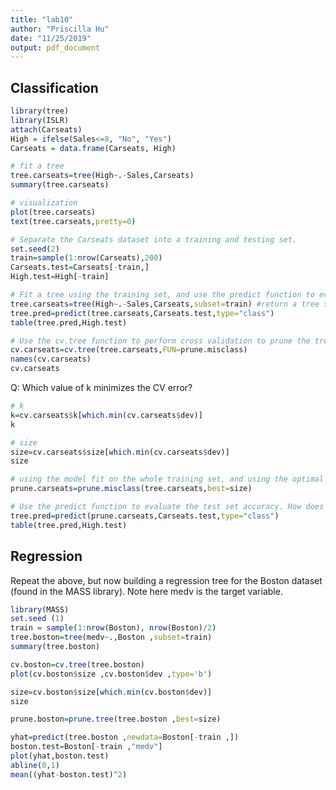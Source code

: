 ```yaml
---
title: "lab10"
author: "Priscilla Hu"
date: "11/25/2019"
output: pdf_document
---
```


## Classification

```r
library(tree)
library(ISLR)
attach(Carseats)
High = ifelse(Sales<=8, "No", "Yes") 
Carseats = data.frame(Carseats, High)
```

```r
# fit a tree
tree.carseats=tree(High~.-Sales,Carseats)
summary(tree.carseats)
```
```r
# visualization
plot(tree.carseats)
text(tree.carseats,pretty=0)
```

```r
# Separate the Carseats dataset into a training and testing set.
set.seed(2)
train=sample(1:nrow(Carseats),200)
Carseats.test=Carseats[-train,]
High.test=High[-train]

# Fit a tree using the training set, and use the predict function to evalute its test set accuracy.
tree.carseats=tree(High~.-Sales,Carseats,subset=train) #return a tree structure
tree.pred=predict(tree.carseats,Carseats.test,type="class")
table(tree.pred,High.test)

# Use the cv.tree function to perform cross validation to prune the trees. 
cv.carseats=cv.tree(tree.carseats,FUN=prune.misclass)
names(cv.carseats)
cv.carseats
```

Q: Which value of k minimizes the CV error?

```r
# k
k=cv.carseats$k[which.min(cv.carseats$dev)]
k

# size
size=cv.carseats$size[which.min(cv.carseats$dev)]
size
```


```r
# using the model fit on the whole training set, and using the optimal level of k found above, use the prune.misclass function to prune this tree. 
prune.carseats=prune.misclass(tree.carseats,best=size)

# Use the predict function to evaluate the test set accuracy. How does the pruned test set accuracy compare with the unpruned test set accuracy?
tree.pred=predict(prune.carseats,Carseats.test,type="class")
table(tree.pred,High.test)
```

## Regression

Repeat the above, but now building a regression tree for the Boston dataset (found in the MASS library). Note here medv is the target variable.

```r
library(MASS)
set.seed (1)
train = sample(1:nrow(Boston), nrow(Boston)/2)
tree.boston=tree(medv~.,Boston ,subset=train)
summary(tree.boston)
```

```r
cv.boston=cv.tree(tree.boston)
plot(cv.boston$size ,cv.boston$dev ,type='b')

size=cv.boston$size[which.min(cv.boston$dev)]
size

prune.boston=prune.tree(tree.boston ,best=size)
```

```r
yhat=predict(tree.boston ,newdata=Boston[-train ,])
boston.test=Boston[-train ,"medv"]
plot(yhat,boston.test)
abline(0,1)
mean((yhat-boston.test)^2)
```

